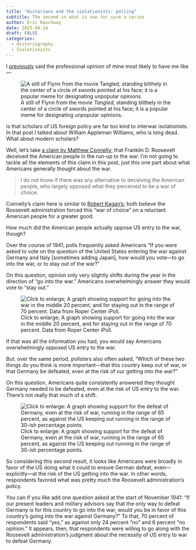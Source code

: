 ```yaml
---
title: "Historians and the isolationists: polling"
subtitle: The second in what is now for sure a series
author: Eric Rauchway
date: 2025-04-14
draft: FALSE
categories: 
  - Historiography
  - Isolationists
---
```


I [previously](https://erauchway.github.io/posts/williams_hoover/williams_hoover.html) said the professional opinion of mine most likely to have me like---

![A still of Flynn from the movie *Tangled,* standing blithely in the center of a circle of swords pointed at his face; it is a popular meme for designating unpopular opinions.](./flynn_swords.png)

is that scholars of US foreign policy are far too kind to interwar isolationists. In that post I talked about William Appleman Williams, who is long dead. What about modern scholars?

Well, let's take [a claim by Matthew Connelly:](https://networks.h-net.org/group/discussions/20030100/h-diplorjissf-roundtable-review-15-39-connelly-declassification-engine) that Franklin D. Roosevelt deceived the American people in the run-up to the war. I'm not going to tackle all the elements of this claim in this post, just this one part about what Americans generally thought about the war.

>I do not know if there was any alternative to deceiving the American people, who largely opposed what they perceived to be a war of choice.

Connelly's claim here is similar to [Robert Kagan's;](https://libertiesjournal.com/articles/war-and-the-liberal-hegemony/) both believe the Roosevelt administration forced this "war of choice" on a reluctant American people for a greater good.

How much did the American people actually oppose US entry to the war, though?

Over the course of 1941, polls frequently asked Americans "If you were asked to vote on the question of the United States entering the war against Germany and Italy [sometimes adding Japan], how would you vote---to go into the war, or to stay out of the war?"

On this question, opinion only very slightly shifts during the year in the direction of "go into the war." Americans overwhelmingly answer they would vote to "stay out." 

![Click to enlarge; A graph showing support for going into the war in the middle 20 percent, and for staying out in the range of 70 percent. Data from Roper Center iPoll.](./vote.png){.lightbox}

If that was all the information you had, you would say Americans overwhelmingly opposed US entry to the war.

But: over the same period, pollsters also often asked, "Which of these two things do you think is more important---that this country keep out of war, or that Germany be defeated, even at the risk of our getting into the war?"

On this question, Americans quite consistently answered they thought Germany needed to be defeated, even at the risk of US entry to the war. There's not really that much of a shift.

![Click to enlarge: A graph showing support for the defeat of Germany, even at the risk of war, running in the range of 65 percent, as against the US keeping out running in the range of 30-ish percentage points.](./germany.png){.lightbox}


So considering this second result, it looks like Americans were broadly in favor of the US doing what it could to ensure German defeat, even---explicitly---at the risk of the US getting into the war. In other words, respondents favored what was pretty much the Roosevelt administration's policy.

You can if you like add one question asked at the start of November 1941: "If our present leaders and military advisors say that the only way to defeat Germany is for this country to go into the war, would you be in favor of this country's going into the war against Germany?" To that, 70 percent of respondents said "yes," as against only 24 percent "no" and 6 percent "no opinion." It appears, then, that respondents were willing to go along with the Roosevelt administration's judgment about the necessity of US entry to war to defeat Germany.